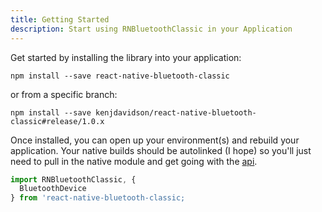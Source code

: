 ```yaml
---
title: Getting Started
description: Start using RNBluetoothClassic in your Application
---
```


Get started by installing the library into your application:

```shell
npm install --save react-native-bluetooth-classic
```

or from a specific branch:

```shell
npm install --save kenjdavidson/react-native-bluetooth-classic#release/1.0.x
```

Once installed, you can open up your environment(s) and rebuild your application. Your native builds should be autolinked (I hope) so you'll just need to pull in the native module and get going with the [api](/react-native/rn-bluetooth-classic/).

```javascript
import RNBluetoothClassic, {
  BluetoothDevice
} from 'react-native-bluetooth-classic;
```
